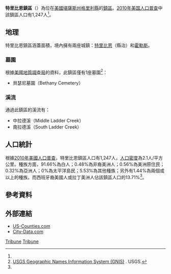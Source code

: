 {{noteTA
|G1=USState
}}
{{Infobox settlement
|official_name = 特里比恩鎮區
|native_name = Tribune Township
|settlement_type = 鎮區
|image_map = Map highlighting Tribune Township, Greeley County, Kansas.svg
|map_caption = 特里比恩鎮區在格里利縣的位置
|coordinates = {{coord|38|34|55|N|101|41|50|W|region:US-KS|display=inline,title}}
|subdivision_type = [[世界政區索引|國家]]
|subdivision_name = [[美国|美国]]
|subdivision_type1 = [[美國行政區劃|州]]
|subdivision_name1 = [[堪薩斯州|堪薩斯州]]
|subdivision_type2 = [[堪萨斯州行政区划|縣]]
|subdivision_name2 = [[格里利縣_(堪薩斯州)|格里利縣]]
|area_total_km2 = 585.66
|area_land_km2 = 585.66
|area_water_km2 = 0
|area_total_sq_mi = 226.13
|area_land_sq_mi = 226.13
|area_water_sq_mi = 0
|area_water_percent = 0
|population_as_of = [[2010年美国人口普查|2010年]]
|population_footnotes = <ref name=census>{{cite web|url=http://www.census.gov/geo/www/gazetteer/gazetteer2010.html|title=2010 Census Gazetteer Files|publisher=[[美国人口调查局|美国人口调查局]]|accessdate=2016-02-17|archive-url=https://web.archive.org/web/20121021075704/http://www.census.gov/geo/www/gazetteer/gazetteer2010.html|archive-date=2012-10-21|dead-url=yes}}</ref>
|population_total = 1247
|population_density_km2 = auto
|elevation_footnotes = 
|elevation_m = 1097
|elevation_ft = 3599
|blank_name = [[地名信息系统|GNIS]] feature ID
|blank_info = [http://geonames.usgs.gov/pls/gnispublic/f?p=gnispq:3:::NO::P3_FID:0485352 0485352]
|website = 
|footnotes = 
}}

'''特里比恩鎮區'''（{{lang-en|'''Tribune Township'''}}）為位在[[美國|美國]][[堪薩斯州|堪薩斯州]][[格里利縣_(堪薩斯州)|格里利縣]]的[[行政鎮區|鎮區]]。[[2010年美国人口普查|2010年美国人口普查]]中該鎮區人口有1,247人<ref name=census/>。

==地理==
特里比恩鎮區涵蓋面積{{convert|585.66|km2|sqmi}}，境內擁有兩座城鎮：[[特里比恩_(堪薩斯州)|特里比恩]]（縣治）和[[霍勒斯_(堪薩斯州)|霍勒斯]]。

===墓園===
根據[[美國地質調查局|美國地質調查局]]的資料，此鎮區僅有1座墓園<ref>[http://geonames.usgs.gov/domestic/index.html USGS Geographic Names Information System (GNIS)] {{Wayback|url=http://geonames.usgs.gov/domestic/index.html |date=20190428150204 }}. USGS.</ref>：
*貝瑟尼墓園（Bethany Cemetery）

===溪流===
通過此鎮區的溪流有：
*中拉德溪（Middle Ladder Creek）
*南拉德溪（South Ladder Creek）

==人口統計==
根據[[2010年美國人口普查|2010年美國人口普查]]，特里比恩鎮區人口有1,247人，[[人口密度|人口密度]]為2.1人/平方公里。種族方面，91.66%為白人；0.48%為非裔美洲人；0.56%為美洲原住民；0.32%為亞洲人；0%為太平洋島民；5.53%為其他種族；另外有1.44%為兩個或以上的種族。而西班牙裔美國人或拉丁美洲人佔該鎮區人口的13.71%<ref name=census/>。

==參考資料==
{{reflist}}

==外部連結==
* [https://web.archive.org/web/20080723112151/http://www.us-counties.com/localgov/kansas.html US-Counties.com]
* [http://www.city-data.com/township/Tribune-Greeley-KS.html City-Data.com] {{Wayback|url=http://www.city-data.com/township/Tribune-Greeley-KS.html |date=20121022150313 }}

{{格里利縣 (堪薩斯州)}}

[[Category:格里利縣鎮區_(堪薩斯州)|Tribune]]
[[Category:堪薩斯州鎮區|Tribune]]